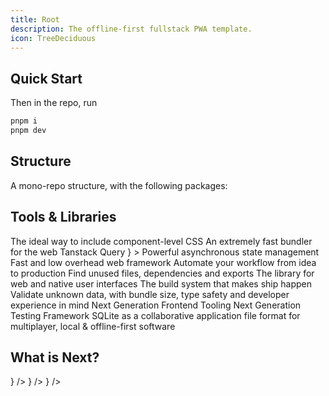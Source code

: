 ```yaml
---
title: Root
description: The offline-first fullstack PWA template.
icon: TreeDeciduous
---
```



## Quick Start

<ActionButton
	href="https://github.com/new?template_name=root&template_owner=Sheraff"
	label="Use this template"
	target="_blank"
/>

Then in the repo, run

```bash
pnpm i
pnpm dev
```

## Structure

A mono-repo structure, with the following packages:

<Files>
	<File title="client">
		<File title="src" defaultOpen>
			<File title="App.tsx" />
		</File>
		<File title="index.html" />
		<File title="main.tsx" />
	</File>
	<File title="server">
		<File title="src" defaultOpen>
			<File title="app.ts" />
		</File>
	</File>
	<File title="worker">
		<File title="src" defaultOpen>
			<File title="index.ts" />
		</File>
	</File>
	<File title="script">
		<File title="src" children={[]} />
	</File>
	<File title="shared">
		<File title="src" children={[]} />
	</File>
	<File title="assets">
		<File title="src" children={[]} />
	</File>
</Files>

## Tools & Libraries


<CardGrid>
	<CardGridItem
		title="CSS Modules"
		href="https://github.com/css-modules/css-modules/blob/master/README.md"
		src={"/tools/css-modules.png"}
	>
		The ideal way to include component-level CSS
	</CardGridItem>
	<CardGridItem title="esbuild" href="https://esbuild.github.io/" src={"/tools/esbuild.svg"}>
		An extremely fast bundler for the web
	</CardGridItem>
	<CardGridItem
		title="Tanstack Query"
		href="https://tanstack.com/query"
		src={
			<div className="flex items-center text-transparent bg-clip-text min-h-16 text-3xl bg-gradient-to-r from-red-500 to-amber-500">
				Tanstack Query
			</div>
		}
	>
		Powerful asynchronous state management
	</CardGridItem>
	<CardGridItem title="Fastify" href="https://fastify.dev/" src={"/tools/fastify.svg"}>
		Fast and low overhead web framework
	</CardGridItem>
	<CardGridItem
		title="GitHub Actions"
		href="https://github.com/features/actions"
		src={"/tools/github.svg"}
	>
		Automate your workflow from idea to production
	</CardGridItem>
	<CardGridItem title="Knip" href="https://knip.dev/" src={"/tools/knip.svg"}>
		Find unused files, dependencies and exports
	</CardGridItem>
	<CardGridItem title="React" href="https://react.dev/" src={"/tools/react.svg"}>
		The library for web and native user interfaces
	</CardGridItem>
	<CardGridItem title="Turborepo" href="https://turbo.build/repo" src={"/tools/turbo.png"}>
		The build system that makes ship happen
	</CardGridItem>
	<CardGridItem title="Valibot" href="https://valibot.dev/" src={"/tools/valibot.svg"}>
		Validate unknown data, with bundle size, type safety and developer experience in mind
	</CardGridItem>
	<CardGridItem title="Vite" href="https://vitejs.dev/" src={"/tools/vite.svg"}>
		Next Generation Frontend Tooling
	</CardGridItem>
	<CardGridItem title="Vitest" href="https://vitest.dev/" src={"/tools/vitest.svg"}>
		Next Generation Testing Framework
	</CardGridItem>
	<CardGridItem title="vlcn" href="https://vlcn.io/" src={"/tools/vlcn.png"}>
		SQLite as a collaborative application file format for multiplayer, local & offline-first
		software
	</CardGridItem>
</CardGrid>

## What is Next?

<Cards>
	<Card
		title="Client"
		href="./client"
		description="Learn more about client-side capabilities"
		icon={<Monitor />}
	/>
	<Card
		title="Server"
		href="./server"
		description="Learn more about server-side capabilities"
		icon={<Server />}
	/>
	<Card
		title="Service Worker"
		href="./service-worker"
		description="Learn more about service-worker capabilities"
		icon={<WifiOff />}
	/>
</Cards>
